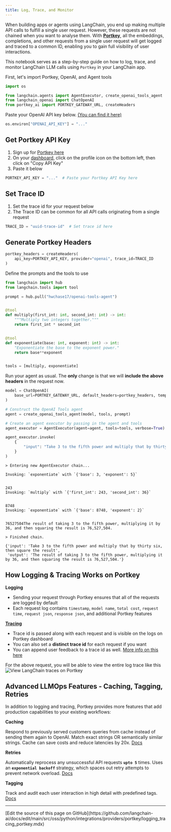```yaml
---
title: Log, Trace, and Monitor
---
```


When building apps or agents using LangChain, you end up making multiple API calls to fulfill a single user request. However, these requests are not chained when you want to analyse them. With [**Portkey**](/oss/python/integrations/providers/portkey/), all the embeddings, completions, and other requests from a single user request will get logged and traced to a common ID, enabling you to gain full visibility of user interactions.

This notebook serves as a step-by-step guide on how to log, trace, and monitor LangChain LLM calls using `Portkey` in your LangChain app.

First, let's import Portkey, OpenAI, and Agent tools

```python
import os

from langchain.agents import AgentExecutor, create_openai_tools_agent
from langchain_openai import ChatOpenAI
from portkey_ai import PORTKEY_GATEWAY_URL, createHeaders
```

Paste your OpenAI API key below. [(You can find it here)](https://platform.openai.com/account/api-keys)

```python
os.environ["OPENAI_API_KEY"] = "..."
```

## Get Portkey API Key

1. Sign up for [Portkey here](https://app.portkey.ai/signup)
2. On your [dashboard](https://app.portkey.ai/), click on the profile icon on the bottom left, then click on "Copy API Key"
3. Paste it below

```python
PORTKEY_API_KEY = "..."  # Paste your Portkey API Key here
```

## Set Trace ID

1. Set the trace id for your request below
2. The Trace ID can be common for all API calls originating from a single request

```python
TRACE_ID = "uuid-trace-id"  # Set trace id here
```

## Generate Portkey Headers

```python
portkey_headers = createHeaders(
    api_key=PORTKEY_API_KEY, provider="openai", trace_id=TRACE_ID
)
```

Define the prompts and the tools to use

```python
from langchain import hub
from langchain.tools import tool

prompt = hub.pull("hwchase17/openai-tools-agent")


@tool
def multiply(first_int: int, second_int: int) -> int:
    """Multiply two integers together."""
    return first_int * second_int


@tool
def exponentiate(base: int, exponent: int) -> int:
    "Exponentiate the base to the exponent power."
    return base**exponent


tools = [multiply, exponentiate]
```

Run your agent as usual. The **only** change is that we will **include the above headers** in the request now.

```python
model = ChatOpenAI(
    base_url=PORTKEY_GATEWAY_URL, default_headers=portkey_headers, temperature=0
)

# Construct the OpenAI Tools agent
agent = create_openai_tools_agent(model, tools, prompt)

# Create an agent executor by passing in the agent and tools
agent_executor = AgentExecutor(agent=agent, tools=tools, verbose=True)

agent_executor.invoke(
    {
        "input": "Take 3 to the fifth power and multiply that by thirty six, then square the result"
    }
)
```

```output
> Entering new AgentExecutor chain...

Invoking: `exponentiate` with `{'base': 3, 'exponent': 5}`


243
Invoking: `multiply` with `{'first_int': 243, 'second_int': 36}`


8748
Invoking: `exponentiate` with `{'base': 8748, 'exponent': 2}`


76527504The result of taking 3 to the fifth power, multiplying it by 36, and then squaring the result is 76,527,504.

> Finished chain.
```

```output
{'input': 'Take 3 to the fifth power and multiply that by thirty six, then square the result',
 'output': 'The result of taking 3 to the fifth power, multiplying it by 36, and then squaring the result is 76,527,504.'}
```

## How Logging & Tracing Works on Portkey

**Logging**

- Sending your request through Portkey ensures that all of the requests are logged by default
- Each request log contains `timestamp`, `model name`, `total cost`, `request time`, `request json`, `response json`, and additional Portkey features

**[Tracing](https://portkey.ai/docs/product/observability-modern-monitoring-for-llms/traces)**

- Trace id is passed along with each request and is visible on the logs on Portkey dashboard
- You can also set a **distinct trace id** for each request if you want
- You can append user feedback to a trace id as well. [More info on this here](https://portkey.ai/docs/product/observability-modern-monitoring-for-llms/feedback)

For the above request, you will be able to view the entire log trace like this
![View LangChain traces on Portkey](https://assets.portkey.ai/docs/agent_tracing.gif)

## Advanced LLMOps Features - Caching, Tagging, Retries

In addition to logging and tracing, Portkey provides more features that add production capabilities to your existing workflows:

**Caching**

Respond to previously served customers queries from cache instead of sending them again to OpenAI. Match exact strings OR semantically similar strings. Cache can save costs and reduce latencies by 20x. [Docs](https://portkey.ai/docs/product/ai-gateway-streamline-llm-integrations/cache-simple-and-semantic)

**Retries**

Automatically reprocess any unsuccessful API requests **`upto 5`** times. Uses an **`exponential backoff`** strategy, which spaces out retry attempts to prevent network overload. [Docs](https://portkey.ai/docs/product/ai-gateway-streamline-llm-integrations)

**Tagging**

Track and audit each user interaction in high detail with predefined tags. [Docs](https://portkey.ai/docs/product/observability-modern-monitoring-for-llms/metadata)

---

<Callout icon="pen-to-square" iconType="regular">
  [Edit the source of this page on GitHub](https://github.com/langchain-ai/docs/edit/main/src/oss/python/integrations/providers/portkey/logging_tracing_portkey.mdx)
</Callout>
